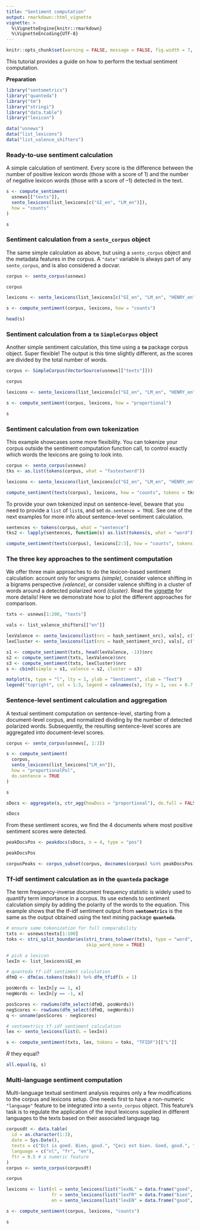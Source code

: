 ```yaml
---
title: "Sentiment computation"
output: rmarkdown::html_vignette
vignette: >
  %\VignetteEngine{knitr::rmarkdown}
  %\VignetteEncoding{UTF-8}
---
```


```r
knitr::opts_chunk$set(warning = FALSE, message = FALSE, fig.width = 7, fig.height = 4, fig.align = "center")
```

This tutorial provides a guide on how to perform the textual sentiment computation.

**Preparation**
&nbsp;

```r
library("sentometrics")
library("quanteda")
library("tm")
library("stringi")
library("data.table")
library("lexicon")

data("usnews")
data("list_lexicons")
data("list_valence_shifters")
```

### Ready-to-use sentiment calculation

A simple calculation of sentiment. Every score is the difference between the number of positive lexicon words (those with a score of 1) and the number of negative lexicon words (those with a score of --1) detected in the text.

```r
s <- compute_sentiment(
  usnews[["texts"]],
  sento_lexicons(list_lexicons[c("GI_en", "LM_en")]),
  how = "counts"
)

s
```

### Sentiment calculation from a `sento_corpus` object 

The same simple calculation as above, but using a `sento_corpus` object and the metadata features in the corpus. A `"date"` variable is always part of any `sento_corpus`, and is also considered a docvar.

```r
corpus <- sento_corpus(usnews)

corpus
```

```r
lexicons <- sento_lexicons(list_lexicons[c("GI_en", "LM_en", "HENRY_en")])

s <- compute_sentiment(corpus, lexicons, how = "counts")

head(s)
```

### Sentiment calculation from a **`tm`** `SimpleCorpus` object

Another simple sentiment calculation, this time using a **`tm`** package corpus object. Super flexible! The output is this time slightly different, as the scores are divided by the total number of words.

```r
corpus <- SimpleCorpus(VectorSource(usnews[["texts"]]))

corpus
```

```r
lexicons <- sento_lexicons(list_lexicons[c("GI_en", "LM_en", "HENRY_en")])

s <- compute_sentiment(corpus, lexicons, how = "proportional")

s
```

### Sentiment calculation from own tokenization

This example showcases some more flexibility. You can tokenize your corpus outside the sentiment computation function call, to control exactly which words the lexicons are going to look into.

```r
corpus <- sento_corpus(usnews)
tks <- as.list(tokens(corpus, what = "fastestword"))

lexicons <- sento_lexicons(list_lexicons[c("GI_en", "LM_en", "HENRY_en")])

compute_sentiment(texts(corpus), lexicons, how = "counts", tokens = tks)
```

To provide your own tokenized input on sentence-level, beware that you need to provide a `list` of `list`s, and set `do.sentence = TRUE`. See one of the next examples for more info about sentence-level sentiment calculation.

```r
sentences <- tokens(corpus, what = "sentence")
tks2 <- lapply(sentences, function(s) as.list(tokens(s, what = "word")))

compute_sentiment(texts(corpus), lexicons[2:3], how = "counts", tokens = tks2, do.sentence = TRUE)
```

### The three key approaches to the sentiment computation

We offer three main approaches to do the lexicon-based sentiment calculation: account only for unigrams _(simple)_, consider valence shifting in a bigrams perspective _(valence)_, or consider valence shifting in a cluster of words around a detected polarized word _(cluster)_. Read the [vignette](https://ssrn.com/abstract=3067734) for more details! Here we demonstrate how to plot the different approaches for comparison.

```r
txts <- usnews[1:200, "texts"]

vals <- list_valence_shifters[["en"]]

lexValence <- sento_lexicons(list(nrc = hash_sentiment_nrc), vals[, c("x", "y")])
lexCluster <- sento_lexicons(list(nrc = hash_sentiment_nrc), vals[, c("x", "t")])

s1 <- compute_sentiment(txts, head(lexValence, -1))$nrc
s2 <- compute_sentiment(txts, lexValence)$nrc
s3 <- compute_sentiment(txts, lexCluster)$nrc
s <- cbind(simple = s1, valence = s2, cluster = s3)

matplot(s, type = "l", lty = 1, ylab = "Sentiment", xlab = "Text")
legend("topright", col = 1:3, legend = colnames(s), lty = 1, cex = 0.7, bty = "n")
```

### Sentence-level sentiment calculation and aggregation

A textual sentiment computation on sentence-level, starting from a document-level corpus, and normalized dividing by the number of detected polarized words. Subsequently, the resulting sentence-level scores are aggregated into document-level scores.

```r
corpus <- sento_corpus(usnews[, 1:3])

s <- compute_sentiment(
  corpus,
  sento_lexicons(list_lexicons["LM_en"]),
  how = "proportionalPol",
  do.sentence = TRUE
)

s
```

```r
sDocs <- aggregate(s, ctr_agg(howDocs = "proportional"), do.full = FALSE)

sDocs
```

From these sentiment scores, we find the 4 documents where most positive sentiment scores were detected.

```r
peakDocsPos <- peakdocs(sDocs, n = 4, type = "pos")

peakDocsPos
```

```r
corpusPeaks <- corpus_subset(corpus, docnames(corpus) %in% peakDocsPos)
```

### Tf-idf sentiment calculation as in the **`quanteda`** package

The term frequency-inverse document frequency statistic is widely used to quantify term importance in a corpus. Its use extends to sentiment calculation simply by adding the polarity of the words to the equation. This example shows that the tf-idf sentiment output from **`sentometrics`** is the same as the output obtained using the text mining package **`quanteda`**.

```r
# ensure same tokenization for full comparability
txts <- usnews$texts[1:100]
toks <- stri_split_boundaries(stri_trans_tolower(txts), type = "word", 
                              skip_word_none = TRUE)

# pick a lexicon
lexIn <- list_lexicons$GI_en

# quanteda tf-idf sentiment calculation
dfmQ <- dfm(as.tokens(toks)) %>% dfm_tfidf(k = 1)

posWords <- lexIn[y == 1, x]
negWords <- lexIn[y == -1, x]

posScores <- rowSums(dfm_select(dfmQ, posWords))
negScores <- rowSums(dfm_select(dfmQ, negWords))
q <- unname(posScores - negScores)

# sentometrics tf-idf sentiment calculation
lex <- sento_lexicons(list(L = lexIn))

s <- compute_sentiment(txts, lex, tokens = toks, "TFIDF")[["L"]]
```

_R_ they equal?

```r
all.equal(q, s)
```

### Multi-language sentiment computation

Multi-language textual sentiment analysis requires only a few modifications to the corpus and lexicons setup. One needs first to have a non-numeric `"language"` feature to be integrated into a `sento_corpus` object. This feature's task is to regulate the application of the input lexicons supplied in different languages to the texts based on their associated language tag.

```r
corpusdt <- data.table(
  id = as.character(1:3),
  date = Sys.Date(),
  texts = c("Dit is goed. Bien, good.", "Çeci est bien. Goed, good.", "This is good. Goed, bien."),
  language = c("nl", "fr", "en"),
  ftr = 0.5 # a numeric feature
)
corpus <- sento_corpus(corpusdt)

corpus
```

```r
lexicons <- list(nl = sento_lexicons(list("lexNL" = data.frame("goed", 1))), 
                 fr = sento_lexicons(list("lexFR" = data.frame("bien", 1))),
                 en = sento_lexicons(list("lexEN" = data.frame("good", 1))))

s <- compute_sentiment(corpus, lexicons, "counts")

s
```

